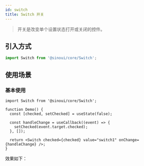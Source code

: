 ```yaml
---
id: switch
title: Switch 开关
---
```



> 开关是改变单个设置状态打开或关闭的控件。

## 引入方式

```ts
import Switch from '@sinoui/core/Switch';
```

## 使用场景

### 基本使用

```tsx
import Switch from '@sinoui/core/Switch';

function Demo() {
  const [checked, setChecked] = useState(false);

  const handleChange = useCallback((event) => {
    setChecked(event.target.checked);
  }, []);

  return <Switch checked={checked} value="switch1" onChange={handleChange} />;
}
```

效果如下：

<SwitchDemo />
